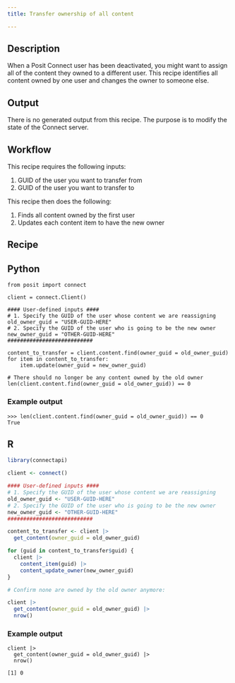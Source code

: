 ```yaml
---
title: Transfer ownership of all content

---
```


## Description

When a Posit Connect user has been deactivated, you might want to assign all of the content they owned to a different user.
This recipe identifies all content owned by one user and changes the owner to someone else.

## Output

There is no generated output from this recipe.
The purpose is to modify the state of the Connect server.

## Workflow

This recipe requires the following inputs:

1. GUID of the user you want to transfer from
2. GUID of the user you want to transfer to

This recipe then does the following:

1. Finds all content owned by the first user
2. Updates each content item to have the new owner

## Recipe

:::{.panel-tabset group="language"}

## Python

```.python
from posit import connect

client = connect.Client()

#### User-defined inputs ####
# 1. Specify the GUID of the user whose content we are reassigning
old_owner_guid = "USER-GUID-HERE"
# 2. Specify the GUID of the user who is going to be the new owner
new_owner_guid = "OTHER-GUID-HERE"
###########################

content_to_transfer = client.content.find(owner_guid = old_owner_guid)
for item in content_to_transfer:
    item.update(owner_guid = new_owner_guid)

# There should no longer be any content owned by the old owner
len(client.content.find(owner_guid = old_owner_guid)) == 0
```

### Example output

```
>>> len(client.content.find(owner_guid = old_owner_guid)) == 0
True
```

## R

```.r
library(connectapi)

client <- connect()

#### User-defined inputs ####
# 1. Specify the GUID of the user whose content we are reassigning
old_owner_guid <- "USER-GUID-HERE"
# 2. Specify the GUID of the user who is going to be the new owner
new_owner_guid <- "OTHER-GUID-HERE"
###########################

content_to_transfer <- client |>
  get_content(owner_guid = old_owner_guid)

for (guid in content_to_transfer$guid) {
  client |>
    content_item(guid) |>
    content_update_owner(new_owner_guid)
}

# Confirm none are owned by the old owner anymore:

client |>
  get_content(owner_guid = old_owner_guid) |>
  nrow()
```

### Example output

```
client |>
  get_content(owner_guid = old_owner_guid) |>
  nrow()

[1] 0
```

:::
